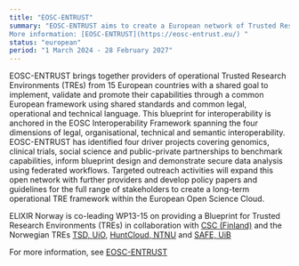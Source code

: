 ```yaml
---
title: "EOSC-ENTRUST"
summary: "EOSC-ENTRUST aims to create a European network of Trusted Research Environments (TREs) for sensitive data and drive European interoperability by joint development of a common blueprint for federated data access and analysis.
More information: [EOSC-ENTRUST](https://eosc-entrust.eu/) "
status: "european"
period: "1 March 2024 - 28 February 2027"
---
```

EOSC-ENTRUST brings together providers of operational Trusted Research Environments (TREs) from 15 European countries with a shared goal to implement, validate and promote their capabilities through a common European framework using shared standards and common legal, operational and technical language.
This blueprint for interoperability is anchored in the EOSC Interoperability Framework spanning the four dimensions of legal, organisational, technical and semantic interoperability.
EOSC-ENTRUST has identified four driver projects covering genomics, clinical trials, social science and public-private partnerships to benchmark capabilities, inform blueprint design and demonstrate secure data analysis using federated workflows.
Targeted outreach activities will expand this open network with further providers and develop policy papers and guidelines for the full range of stakeholders to create a long-term operational TRE framework within the European Open Science Cloud.

ELIXIR Norway is co-leading WP13-15 on providing a Blueprint for Trusted Research Environments (TREs) in collaboration with [CSC (Finland)](https://csc.fi/en/) and the Norwegian TREs [TSD, UiO](https://www.uio.no/tjenester/it/forskning/sensitiv/), [HuntCloud, NTNU](https://about.hdc.ntnu.no/) and [SAFE, UiB](https://www.uib.no/safe)

For more information, see [EOSC-ENTRUST](https://eosc-entrust.eu/about)
